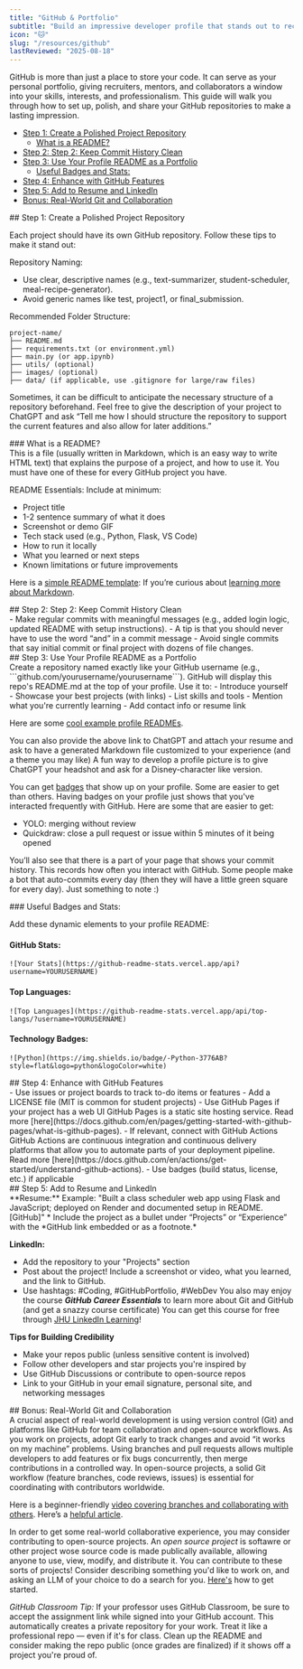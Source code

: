 ```yaml
---
title: "GitHub & Portfolio"
subtitle: "Build an impressive developer profile that stands out to recruiters"
icon: "🐱"
slug: "/resources/github"
lastReviewed: "2025-08-18"
---
```


GitHub is more than just a place to store your code. It can serve as your personal portfolio, giving recruiters, mentors, and collaborators a window into your skills, interests, and professionalism. This guide will walk you through how to set up, polish, and share your GitHub repositories to make a lasting impression.

- [Step 1: Create a Polished Project Repository](#step1)
	- [What is a README?](#readme)
- [Step 2: Step 2: Keep Commit History Clean](#step2)
- [Step 3: Use Your Profile README as a Portfolio](#step3)
	- [Useful Badges and Stats:](#badges)
- [Step 4: Enhance with GitHub Features](#step4)
- [Step 5: Add to Resume and LinkedIn](#step5)
- [Bonus: Real-World Git and Collaboration](#bonus)

<div id="step1">
## Step 1: Create a Polished Project Repository
</div>

Each project should have its own GitHub repository. Follow these tips to make it stand out:

Repository Naming:
- Use clear, descriptive names (e.g., text-summarizer, student-scheduler, meal-recipe-generator).
- Avoid generic names like test, project1, or final_submission.

Recommended Folder Structure:
```
project-name/
├── README.md
├── requirements.txt (or environment.yml)
├── main.py (or app.ipynb)
├── utils/ (optional)
├── images/ (optional)
├── data/ (if applicable, use .gitignore for large/raw files)
```
Sometimes, it can be difficult to anticipate the necessary structure of a repository beforehand. Feel free to give the description of your project to ChatGPT and ask “Tell me how I should structure the repository to support the current features and also allow for later additions.”

<div id="readme">
### What is a README?
</div>
This is a file (usually written in Markdown, which is an easy way to write HTML text) that explains the purpose of a project, and how to use it. You must have one of these for every GitHub project you have.

README Essentials:
Include at minimum:
* Project title
* 1-2 sentence summary of what it does
* Screenshot or demo GIF
* Tech stack used (e.g., Python, Flask, VS Code)
* How to run it locally
* What you learned or next steps
* Known limitations or future improvements

Here is a [simple README template](https://gist.github.com/DomPizzie/7a5ff55ffa9081f2de27c315f5018afc): 
If you’re curious about [learning more about Markdown](https://www.markdownguide.org/cheat-sheet/).

<div id="step2">
## Step 2: Step 2: Keep Commit History Clean
</div>
- Make regular commits with meaningful messages (e.g., added login logic, updated README with setup instructions).
- A tip is that you should never have to use the word “and” in a commit message
- Avoid single commits that say initial commit or final project with dozens of file changes.

<div id="step3">
## Step 3: Use Your Profile README as a Portfolio
</div>
Create a repository named exactly like your GitHub username (e.g., ```github.com/yourusername/yourusername```). GitHub will display this repo's README.md at the top of your profile. Use it to:
- Introduce yourself
- Showcase your best projects (with links)
- List skills and tools
- Mention what you're currently learning
- Add contact info or resume link

Here are some [cool example profile READMEs](https://github.com/abhisheknaiidu/awesome-github-profile-readme).

You can also provide the above link to ChatGPT and attach your resume and ask to have a generated Markdown file customized to your experience (and a theme you may like)
A fun way to develop a profile picture is to give ChatGPT your headshot and ask for a Disney-character like version.

You can get [badges](https://github.com/Thinkright20/Profile-Badges) that show up on your profile. Some are easier to get than others. Having badges on your profile just shows that you've interacted frequently with GitHub. Here are some that are easier to get:
- YOLO: merging without review
- Quickdraw: close a pull request or issue within 5 minutes of it being opened

You’ll also see that there is a part of your page that shows your commit history. This records how often you interact with GitHub. Some people make a bot that auto-commits every day (then they will have a little green square for every day). Just something to note :)

<div id="badges">
### Useful Badges and Stats:
</div>

Add these dynamic elements to your profile README:

#### GitHub Stats:
```
![Your Stats](https://github-readme-stats.vercel.app/api?username=YOURUSERNAME)
```

#### Top Languages:
```
![Top Languages](https://github-readme-stats.vercel.app/api/top-langs/?username=YOURUSERNAME)
```

#### Technology Badges:
```
![Python](https://img.shields.io/badge/-Python-3776AB?style=flat&logo=python&logoColor=white)
```

<div id="step4">
## Step 4: Enhance with GitHub Features
</div>
- Use issues or project boards to track to-do items or features
- Add a LICENSE file (MIT is common for student projects)
- Use GitHub Pages if your project has a web UI
	GitHub Pages is a static site hosting service. Read more [here](https://docs.github.com/en/pages/getting-started-with-github-pages/what-is-github-pages).
- If relevant, connect with GitHub Actions
GitHub Actions are continuous integration and continuous delivery platforms that allow you to automate parts of your deployment pipeline. Read more [here](https://docs.github.com/en/actions/get-started/understand-github-actions).
- Use badges (build status, license, etc.) if applicable

<div id="step5">
## Step 5: Add to Resume and LinkedIn
</div>
**Resume:**
Example: "Built a class scheduler web app using Flask and JavaScript; deployed on Render and documented setup in README. [GitHub]"
* Include the project as a bullet under “Projects” or “Experience” with the *GitHub link embedded or as a footnote.*

**LinkedIn:**
- Add the repository to your "Projects" section
- Post about the project! Include a screenshot or video, what you learned, and the link to GitHub.
- Use hashtags: #Coding, #GitHubPortfolio, #WebDev
You also may enjoy the course ___GitHub Career Essentials___ to learn more about Git and GitHub (and get a snazzy course certificate) You can get this course for free through [JHU LinkedIn Learning](linkedinlearning.jh.edu)!

**Tips for Building Credibility**
- Make your repos public (unless sensitive content is involved)
- Follow other developers and star projects you're inspired by
- Use GitHub Discussions or contribute to open-source repos
- Link to your GitHub in your email signature, personal site, and networking messages

<div id="bonus">
## Bonus: Real-World Git and Collaboration
</div>
A crucial aspect of real-world development is using version control (Git) and platforms like GitHub for team collaboration and open-source workflows. As you work on projects, adopt Git early to track changes and avoid “it works on my machine” problems. Using branches and pull requests allows multiple developers to add features or fix bugs concurrently, then merge contributions in a controlled way. In open-source projects, a solid Git workflow (feature branches, code reviews, issues) is essential for coordinating with contributors worldwide.

Here is a beginner-friendly [video covering branches and collaborating with others](https://www.youtube.com/watch?v=FyAAIHHClqI). Here’s a [helpful article](https://dev.to/karanpratapsingh/my-journey-to-understanding-git-github-and-collaborative-workflow-46me).

In order to get some real-world collaborative experience, you may consider contributing to open-source projects. An *open source project* is softawre or other project wose source code is made publically available, allowing anyone to use, view, modify, and distribute it. You can contribute to these sorts of projects! Consider describing something you'd like to work on, and asking an LLM of your choice to do a search for you. [Here's](https://www.firsttimersonly.com/) how to get started.

*GitHub Classroom Tip:*
If your professor uses GitHub Classroom, be sure to accept the assignment link while signed into your GitHub account. This automatically creates a private repository for your work. Treat it like a professional repo — even if it's for class. Clean up the README and consider making the repo public (once grades are finalized) if it shows off a project you're proud of.


